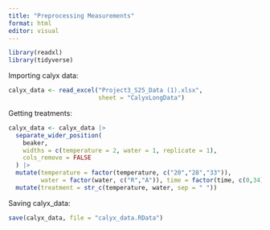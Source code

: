 ```yaml
---
title: "Preprocessing Measurements"
format: html
editor: visual
---
```


```r
library(readxl)
library(tidyverse)
```

Importing calyx data:

```r
calyx_data <- read_excel("Project3_S25_Data (1).xlsx", 
                         sheet = "CalyxLongData")
```

Getting treatments:

```r
calyx_data <- calyx_data |> 
  separate_wider_position(
    beaker,
    widths = c(temperature = 2, water = 1, replicate = 1),
    cols_remove = FALSE
  ) |> 
  mutate(temperature = factor(temperature, c("20","28","33")),
         water = factor(water, c("R","A")), time = factor(time, c(0,34))) |> 
  mutate(treatment = str_c(temperature, water, sep = " "))
```

Saving calyx_data:

```r
save(calyx_data, file = "calyx_data.RData")
```
